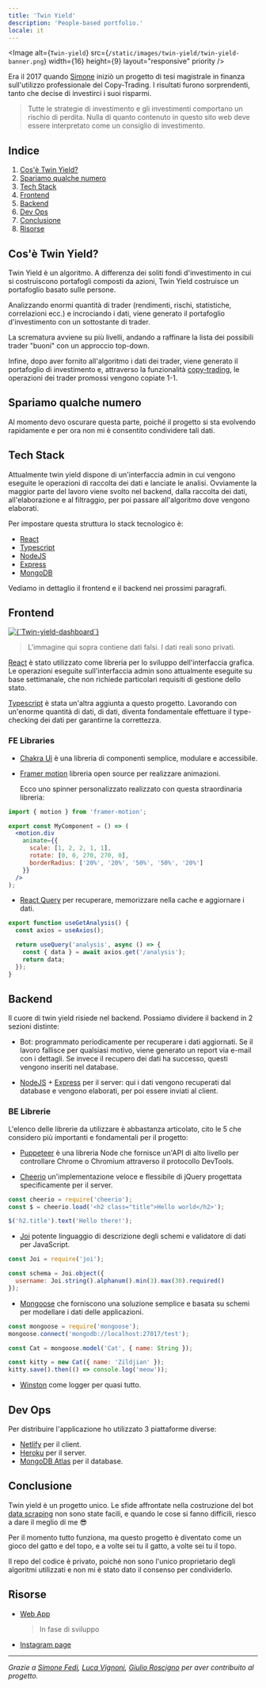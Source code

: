 ```yaml
---
title: 'Twin Yield'
description: 'People-based portfolio.'
locale: it
---
```


<Image
  alt={`Twin-yield`}
  src={`/static/images/twin-yield/twin-yield-banner.png`}
  width={16}
  height={9}
  layout="responsive"
  priority
/>

Era il 2017 quando [Simone](https://www.instagram.com/simone_fedi) iniziò un progetto di tesi magistrale in finanza sull'utilizzo professionale del Copy-Trading.
I risultati furono sorprendenti, tanto che decise di investirci i suoi risparmi.

> Tutte le strategie di investimento e gli investimenti comportano un rischio di perdita. Nulla di quanto contenuto in questo sito web deve essere interpretato come un consiglio di investimento.

## Indice

1.  [Cos'è Twin Yield?](/projects/twin-yield#cosè-twin-yield)
2.  [Spariamo qualche numero](/projects/twin-yield#spariamo-qualche-numero)
3.  [Tech Stack](/projects/twin-yield#tech-stack)
4.  [Frontend](/projects/twin-yield#frontend)
5.  [Backend](/projects/twin-yield#backend)
6.  [Dev Ops](/projects/twin-yield#dev-ops)
7.  [Conclusione](/projects/twin-yield#conclusione)
8.  [Risorse](/projects/twin-yield#risorse)

## Cos'è Twin Yield?

Twin Yield è un algoritmo. A differenza dei soliti fondi d'investimento in cui si costruiscono portafogli
composti da azioni, Twin Yield costruisce un portafoglio basato sulle persone.

Analizzando enormi quantità di trader (rendimenti, rischi, statistiche, correlazioni ecc.) e incrociando i dati,
viene generato il portafoglio d'investimento con un sottostante di trader.

La scrematura avviene su più livelli, andando a raffinare la lista dei possibili trader "buoni" con un approccio top-down.

Infine, dopo aver fornito all'algoritmo i dati dei trader, viene generato il portafoglio di investimento e,
attraverso la funzionalità [copy-trading](https://en.wikipedia.org/wiki/Copy_trading),
le operazioni dei trader promossi vengono copiate 1-1.

## Spariamo qualche numero

Al momento devo oscurare questa parte, poiché il progetto si sta evolvendo rapidamente
e per ora non mi è consentito condividere tali dati.

## Tech Stack

Attualmente twin yield dispone di un'interfaccia admin in cui vengono eseguite le operazioni di raccolta dei dati
e lanciate le analisi.
Ovviamente la maggior parte del lavoro viene svolto nel backend, dalla raccolta dei dati,
all'elaborazione e al filtraggio, per poi passare all'algoritmo dove vengono elaborati.

Per impostare questa struttura lo stack tecnologico è:

- [React](https://it.reactjs.org/)
- [Typescript](https://www.typescriptlang.org/)
- [NodeJS](https://nodejs.org/it/)
- [Express](https://expressjs.com/)
- [MongoDB](https://www.mongodb.com/)

Vediamo in dettaglio il frontend e il backend nei prossimi paragrafi.

## Frontend

<a aria-label="twin-yield dashboard" href="https://twinyield.app/">
  <Image
    alt={`Twin-yield-dashboard`}
    src={`/static/images/twin-yield/twin-yield-home.png`}
    width={1024}
    height={576}
    layout="responsive"
  />
</a>

> L'immagine qui sopra contiene dati falsi. I dati reali sono privati.

[React](https://it.reactjs.org/) è stato utilizzato come libreria per lo sviluppo dell'interfaccia grafica.
Le operazioni eseguite sull'interfaccia admin sono attualmente eseguite su base settimanale,
che non richiede particolari requisiti di gestione dello stato.

[Typescript](https://www.typescriptlang.org/) è stata un'altra aggiunta a questo progetto. Lavorando con un'enorme
quantità di dati,
di dati, diventa fondamentale effettuare il type-checking dei dati per garantirne la correttezza.

### FE Libraries

- [Chakra Ui](https://chakra-ui.com/)
  è una libreria di componenti semplice, modulare e accessibile.

- [Framer motion](https://www.framer.com/motion/)
  libreria open source per realizzare animazioni.

  Ecco uno spinner personalizzato realizzato con questa straordinaria libreria:

```jsx
import { motion } from 'framer-motion';

export const MyComponent = () => (
  <motion.div
    animate={{
      scale: [1, 2, 2, 1, 1],
      rotate: [0, 0, 270, 270, 0],
      borderRadius: ['20%', '20%', '50%', '50%', '20%']
    }}
  />
);
```

- [React Query](https://react-query.tanstack.com/)
  per recuperare, memorizzare nella cache e aggiornare i dati.

```jsx
export function useGetAnalysis() {
  const axios = useAxios();

  return useQuery('analysis', async () => {
    const { data } = await axios.get('/analysis');
    return data;
  });
}
```

## Backend

Il cuore di twin yield risiede nel backend. Possiamo dividere il backend in 2 sezioni distinte:

- Bot: programmato periodicamente per recuperare i dati aggiornati. Se il lavoro fallisce per qualsiasi motivo, viene generato
  un report via e-mail con i dettagli.
  Se invece il recupero dei dati ha successo, questi vengono inseriti nel database.

- [NodeJS](https://nodejs.org/it/) + [Express](https://expressjs.com/) per il server: qui i dati vengono
  recuperati dal database e vengono elaborati, per poi essere inviati al client.

### BE Librerie

L'elenco delle librerie da utilizzare è abbastanza articolato, cito le 5 che considero più importanti e
fondamentali per il progetto:

- [Puppeteer](https://www.npmjs.com/package/puppeteer) è una libreria Node che fornisce un'API di alto livello per controllare Chrome o Chromium attraverso il protocollo DevTools.

- [Cheerio](https://www.npmjs.com/package/cheerio) un'implementazione veloce e flessibile di jQuery progettata specificamente per il server.

```jsx
const cheerio = require('cheerio');
const $ = cheerio.load('<h2 class="title">Hello world</h2>');

$('h2.title').text('Hello there!');
```

- [Joi](https://www.npmjs.com/package/joi) potente linguaggio di descrizione degli schemi e validatore di dati per JavaScript.

```jsx
const Joi = require('joi');

const schema = Joi.object({
  username: Joi.string().alphanum().min(3).max(30).required()
});
```

- [Mongoose](https://mongoosejs.com/) che forniscono una soluzione semplice e basata su schemi per modellare i dati delle applicazioni.

```jsx
const mongoose = require('mongoose');
mongoose.connect('mongodb://localhost:27017/test');

const Cat = mongoose.model('Cat', { name: String });

const kitty = new Cat({ name: 'Zildjian' });
kitty.save().then(() => console.log('meow'));
```

- [Winston](https://www.npmjs.com/package/winston) come logger per quasi tutto.

## Dev Ops

Per distribuire l'applicazione ho utilizzato 3 piattaforme diverse:

- [Netlify](https://www.netlify.com/) per il client.
- [Heroku](https://www.heroku.com/) per il server.
- [MongoDB Atlas](https://www.mongodb.com/atlas) per il database.

## Conclusione

Twin yield è un progetto unico. Le sfide affrontate nella costruzione del bot [data scraping](https://en.wikipedia.org/wiki/Web_scraping) non sono state facili,
e quando le cose si fanno difficili, riesco a dare il meglio di me 😎

Per il momento tutto funziona, ma questo progetto è diventato come un gioco del gatto e del topo, e a volte sei tu il gatto, a volte sei tu il topo.

Il repo del codice è privato, poiché non sono l'unico proprietario degli algoritmi utilizzati e non mi è stato dato il consenso per condividerlo.

## Risorse

- [Web App ](https://twinyield.app/)
  > In fase di sviluppo
- [Instagram page](https://www.instagram.com/twinyield/)

---

_Grazie a
[Simone Fedi](https://www.instagram.com/simone_fedi/),
[Luca Vignoni](https://www.instagram.com/luca.vignoni8/),
[Giulio Roscigno](https://www.instagram.com/giulio_roscigno/)
per aver contribuito al progetto._
